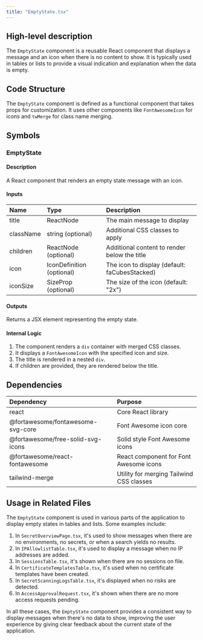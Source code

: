 ```yaml
---
title: "EmptyState.tsx"
---
```


## High-level description
The `EmptyState` component is a reusable React component that displays a message and an icon when there is no content to show. It is typically used in tables or lists to provide a visual indication and explanation when the data is empty.

## Code Structure
The `EmptyState` component is defined as a functional component that takes props for customization. It uses other components like `FontAwesomeIcon` for icons and `twMerge` for class name merging.

## Symbols

### EmptyState
#### Description
A React component that renders an empty state message with an icon.

#### Inputs
| Name | Type | Description |
|:-----|:-----|:------------|
| title | ReactNode | The main message to display |
| className | string (optional) | Additional CSS classes to apply |
| children | ReactNode (optional) | Additional content to render below the title |
| icon | IconDefinition (optional) | The icon to display (default: faCubesStacked) |
| iconSize | SizeProp (optional) | The size of the icon (default: "2x") |

#### Outputs
Returns a JSX element representing the empty state.

#### Internal Logic
1. The component renders a `div` container with merged CSS classes.
2. It displays a `FontAwesomeIcon` with the specified icon and size.
3. The title is rendered in a nested `div`.
4. If children are provided, they are rendered below the title.

## Dependencies
| Dependency | Purpose |
|:-----------|:--------|
| react | Core React library |
| @fortawesome/fontawesome-svg-core | Font Awesome icon core |
| @fortawesome/free-solid-svg-icons | Solid style Font Awesome icons |
| @fortawesome/react-fontawesome | React component for Font Awesome icons |
| tailwind-merge | Utility for merging Tailwind CSS classes |

## Usage in Related Files
The `EmptyState` component is used in various parts of the application to display empty states in tables and lists. Some examples include:

1. In `SecretOverviewPage.tsx`, it's used to show messages when there are no environments, no secrets, or when a search yields no results.
2. In `IPAllowlistTable.tsx`, it's used to display a message when no IP addresses are added.
3. In `SessionsTable.tsx`, it's shown when there are no sessions on file.
4. In `CertificateTemplatesTable.tsx`, it's used when no certificate templates have been created.
5. In `SecretScanningLogsTable.tsx`, it's displayed when no risks are detected.
6. In `AccessApprovalRequest.tsx`, it's shown when there are no more access requests pending.

In all these cases, the `EmptyState` component provides a consistent way to display messages when there's no data to show, improving the user experience by giving clear feedback about the current state of the application.